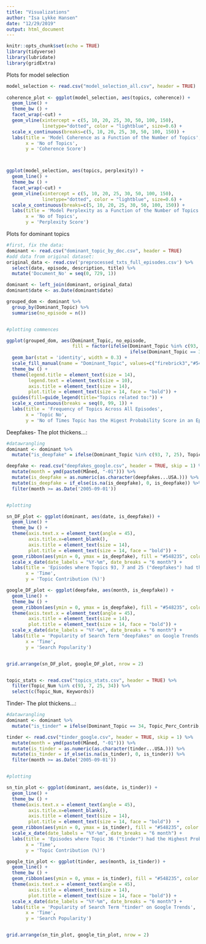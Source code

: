 ```yaml
---
title: "Visualizations"
author: "Isa Lykke Hansen"
date: "12/29/2019"
output: html_document
---
```


```r
knitr::opts_chunk$set(echo = TRUE)
library(tidyverse)
library(lubridate)
library(gridExtra)
```

Plots for model selection
```r
model_selection <- read.csv("model_selection_all.csv", header = TRUE)
  
coherence_plot <- ggplot(model_selection, aes(topics, coherence)) +
  geom_line() +
  theme_bw () +
  facet_wrap(~cut) +
  geom_vline(xintercept = c(5, 10, 20, 25, 30, 50, 100, 150),
             linetype="dotted", color = "lightblue", size=0.6) +
  scale_x_continuous(breaks=c(5, 10, 20, 25, 30, 50, 100, 150)) +
  labs(title = 'Model Coherence as a Function of the Number of Topics',
       x = 'No of Topics',
       y = 'Coherence Score')



ggplot(model_selection, aes(topics, perplexity)) +
  geom_line() +
  theme_bw () +
  facet_wrap(~cut) +
  geom_vline(xintercept = c(5, 10, 20, 25, 30, 50, 100, 150),
             linetype="dotted", color = "lightblue", size=0.6) +
  scale_x_continuous(breaks=c(5, 10, 20, 25, 30, 50, 100, 150)) +
  labs(title = 'Model Perplexity as a Function of the Number of Topics',
       x = 'No of Topics',
       y = 'Perplexity Score')


```

Plots for dominant topics
```r
#first, fix the data:
dominant <- read.csv("dominant_topic_by_doc.csv", header = TRUE)
#add data from original dataset:
original_data <- read.csv('preprocessed_txts_full_episodes.csv') %>% 
  select(date, episode, description, title) %>% 
  mutate('Document_No' = seq(0, 729, 1))

dominant <- left_join(dominant, original_data)
dominant$date <- as.Date(dominant$date)

grouped_dom <- dominant %>% 
  group_by(Dominant_Topic) %>% 
  summarise(no_episode = n())


#plotting commences

ggplot(grouped_dom, aes(Dominant_Topic, no_episode, 
                        fill = factor(ifelse(Dominant_Topic %in% c(93, 7, 25),"deepfakes", 
                                             ifelse(Dominant_Topic == 34, "tinder", "others"))))) +
  geom_bar(stat = 'identity', width = 0.3) +
  scale_fill_manual(name = "Dominant_Topic", values=c("firebrick3","#548235", "royalblue3")) +
  theme_bw () +
  theme(legend.title = element_text(size = 14),
        legend.text = element_text(size = 10),
        axis.title = element_text(size = 14),
        plot.title = element_text(size = 14, face = "bold")) +
  guides(fill=guide_legend(title="Topics related to:")) +
  scale_x_continuous(breaks = seq(0, 99, 1)) +
  labs(title = 'Frequency of Topics Across All Episodes',
       x = 'Topic No',
       y = 'No of Times Topic has the Higest Probability Score in an Episode')

```

Deepfakes- The plot thickens...:
```r

#datawrangling
dominant <- dominant %>% 
  mutate("is_deepfake" = ifelse(Dominant_Topic %in% c(93, 7, 25), Topic_Perc_Contrib, 0))

deepfake <- read.csv("deepfakes_google.csv", header = TRUE, skip = 1) %>% 
  mutate(month = ymd(paste0(Måned, "-01"))) %>%
  mutate(is_deepfake = as.numeric(as.character(deepfakes...USA.))) %>% 
  mutate(is_deepfake = if_else(is.na(is_deepfake), 0, is_deepfake)) %>% 
  filter(month >= as.Date('2005-09-01'))


#plotting

sn_DF_plot <- ggplot(dominant, aes(date, is_deepfake)) +
  geom_line() +
  theme_bw () +
  theme(axis.text.x = element_text(angle = 45),
        axis.title.x=element_blank(),
        axis.title = element_text(size = 14),
        plot.title = element_text(size = 14, face = "bold")) +
  geom_ribbon(aes(ymin = 0, ymax = is_deepfake), fill = "#548235", color = "#548235", alpha = 0.6) +
  scale_x_date(date_labels = "%Y-%m", date_breaks = "6 month") +
  labs(title = 'Episodes where Topics 93, 7 and 25 ("deepfakes") had the Highest Probability',
       x = 'Time',
       y = 'Topic Contribution (%)')

google_DF_plot <- ggplot(deepfake, aes(month, is_deepfake)) +
  geom_line() +
  theme_bw () +
  geom_ribbon(aes(ymin = 0, ymax = is_deepfake), fill = "#548235", color = "#548235", alpha = 0.6) +
  theme(axis.text.x = element_text(angle = 45),
        axis.title = element_text(size = 14),
        plot.title = element_text(size = 14, face = "bold")) +
  scale_x_date(date_labels = "%Y-%m", date_breaks = "6 month") +
  labs(title = 'Popularity of Search Term "deepfakes" on Google Trends',
       x = 'Time',
       y = 'Search Popularity')


grid.arrange(sn_DF_plot, google_DF_plot, nrow = 2)


topic_stats <- read.csv("topics_stats.csv", header = TRUE) %>% 
  filter(Topic_Num %in% c(93, 7, 25, 34)) %>% 
  select(c(Topic_Num, Keywords))

```




Tinder- The plot thickens...:
```r

#datawrangling
dominant <- dominant %>% 
  mutate("is_tinder" = ifelse(Dominant_Topic == 34, Topic_Perc_Contrib, 0))

tinder <- read.csv("tinder_google.csv", header = TRUE, skip = 1) %>% 
  mutate(month = ymd(paste0(Måned, "-01"))) %>%
  mutate(is_tinder = as.numeric(as.character(tinder...USA.))) %>% 
  mutate(is_tinder = if_else(is.na(is_tinder), 0, is_tinder)) %>% 
  filter(month >= as.Date('2005-09-01'))


#plotting

sn_tin_plot <- ggplot(dominant, aes(date, is_tinder)) +
  geom_line() +
  theme_bw () +
  theme(axis.text.x = element_text(angle = 45),
        axis.title.x=element_blank(),
        axis.title = element_text(size = 14),
        plot.title = element_text(size = 14, face = "bold"))  +
  geom_ribbon(aes(ymin = 0, ymax = is_tinder), fill = "#548235", color = "#548235", alpha = 0.6) +
  scale_x_date(date_labels = "%Y-%m", date_breaks = "6 month") +
  labs(title = 'Episodes where Topic 36 ("tinder") had the Highest Probability',
       x = 'Time',
       y = 'Topic Contribution (%)')

google_tin_plot <- ggplot(tinder, aes(month, is_tinder)) +
  geom_line() +
  theme_bw () +
  geom_ribbon(aes(ymin = 0, ymax = is_tinder), fill = "#548235", color = "#548235", alpha = 0.6) +
  theme(axis.text.x = element_text(angle = 45),
        axis.title = element_text(size = 14),
        plot.title = element_text(size = 14, face = "bold")) +
  scale_x_date(date_labels = "%Y-%m", date_breaks = "6 month") +
  labs(title = 'Popularity of Search Term "tinder" on Google Trends',
       x = 'Time',
       y = 'Search Popularity')


grid.arrange(sn_tin_plot, google_tin_plot, nrow = 2)

```